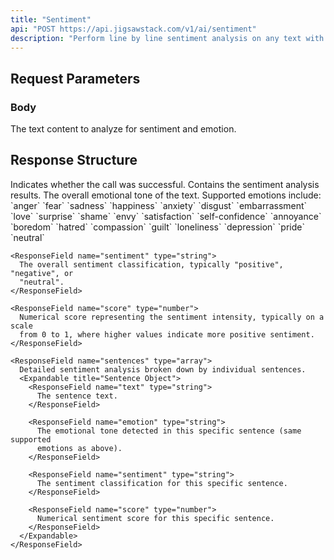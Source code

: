 ```yaml
---
title: "Sentiment"
api: "POST https://api.jigsawstack.com/v1/ai/sentiment"
description: "Perform line by line sentiment analysis on any text with detailed emotion detection."
---
```



## Request Parameters

### Body

<ParamField body="text" type="string" required>
  The text content to analyze for sentiment and emotion.
</ParamField>

<Snippet file="header.mdx" />

## Response Structure

<ResponseField name="success" type="boolean">
  Indicates whether the call was successful.
</ResponseField>

<ResponseField name="sentiment" type="object">
  Contains the sentiment analysis results.
  <Expandable title="Sentiment Object Structure" defaultOpen>
    <ResponseField name="emotion" type="string">
      The overall emotional tone of the text. Supported emotions include: `anger` `fear` `sadness` `happiness` `anxiety` `disgust` `embarrassment` `love` `surprise` `shame` `envy` `satisfaction` `self-confidence` `annoyance` `boredom` `hatred` `compassion` `guilt` `loneliness` `depression` `pride` `neutral`
    </ResponseField>

    <ResponseField name="sentiment" type="string">
      The overall sentiment classification, typically "positive", "negative", or
      "neutral".
    </ResponseField>

    <ResponseField name="score" type="number">
      Numerical score representing the sentiment intensity, typically on a scale
      from 0 to 1, where higher values indicate more positive sentiment.
    </ResponseField>

    <ResponseField name="sentences" type="array">
      Detailed sentiment analysis broken down by individual sentences.
      <Expandable title="Sentence Object">
        <ResponseField name="text" type="string">
          The sentence text.
        </ResponseField>

        <ResponseField name="emotion" type="string">
          The emotional tone detected in this specific sentence (same supported
          emotions as above).
        </ResponseField>

        <ResponseField name="sentiment" type="string">
          The sentiment classification for this specific sentence.
        </ResponseField>

        <ResponseField name="score" type="number">
          Numerical sentiment score for this specific sentence.
        </ResponseField>
      </Expandable>
    </ResponseField>

  </Expandable>
</ResponseField>

<SentimentSnippet />
